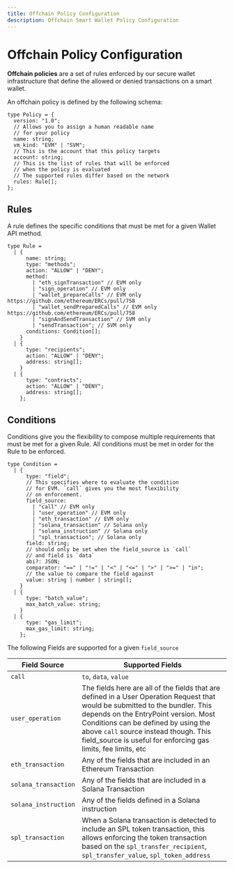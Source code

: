```yaml
---
title: Offchain Policy Configuration
description: Offchain Smart Wallet Policy Configuration
---
```


# Offchain Policy Configuration

**Offchain policies** are a set of rules enforced by our secure wallet infrastructure that define the allowed or denied transactions on a smart wallet.

An offchain policy is defined by the following schema:

```tsx
type Policy = {
  version: "1.0";
  // Allows you to assign a human readable name
  // for your policy
  name: string;
  vm_kind: "EVM" | "SVM";
  // This is the account that this policy targets
  account: string;
  // This is the list of rules that will be enforced
  // when the policy is evaluated
  // The supported rules differ based on the network
  rules: Rule[];
};
```

## Rules

A rule defines the specific conditions that must be met for a given Wallet API method.

```tsx
type Rule =
  | {
      name: string;
      type: "methods";
      action: "ALLOW" | "DENY";
      method:
        | "eth_signTransaction" // EVM only
        | "sign_operation" // EVM only
        | "wallet_prepareCalls" // EVM only https://github.com/ethereum/ERCs/pull/758
        | "wallet_sendPreparedCalls" // EVM only https://github.com/ethereum/ERCs/pull/758
        | "signAndSendTransaction" // SVM only
        | "sendTransaction"; // SVM only
      conditions: Condition[];
    }
  | {
      type: "recipients";
      action: "ALLOW" | "DENY";
      address: string[];
    }
  | {
      type: "contracts";
      action: "ALLOW" | "DENY";
      address: string[];
    };
```

## Conditions

Conditions give you the flexibility to compose multiple requirements that must be met for a given Rule. All conditions must be met in order for the Rule to be enforced.

```tsx
type Condition =
  | {
      type: "field";
      // This specifies where to evaluate the condition
      // for EVM. `call` gives you the most flexibility
      // on enforcement.
      field_source:
        | "call" // EVM only
        | "user_operation" // EVM only
        | "eth_transaction" // EVM only
        | "solana_transaction" // Solana only
        | "solana_instruction" // Solana only
        | "spl_transaction"; // Solana only
      field: string;
      // should only be set when the field_source is `call`
      // and field is `data`
      abi?: JSON;
      comparator: "==" | "!=" | "<" | "<=" | ">" | ">=" | "in";
      // the value to compare the field against
      value: string | number | string[];
    }
  | {
      type: "batch_value";
      max_batch_value: string;
    }
  | {
      type: "gas_limit";
      max_gas_limit: string;
    };
```

The following Fields are supported for a given `field_source`

| Field Source         | Supported Fields                                                                                                                                                                                                                                                                                                         |
| -------------------- | ------------------------------------------------------------------------------------------------------------------------------------------------------------------------------------------------------------------------------------------------------------------------------------------------------------------------ |
| `call`               | `to`, `data`, `value`                                                                                                                                                                                                                                                                                                    |
| `user_operation`     | The fields here are all of the fields that are defined in a User Operation Request that would be submitted to the bundler. This depends on the EntryPoint version. Most Conditions can be defined by using the above `call` source instead though. This field_source is useful for enforcing gas limits, fee limits, etc |
| `eth_transaction`    | Any of the fields that are included in an Ethereum Transaction                                                                                                                                                                                                                                                           |
| `solana_transaction` | Any of the fields that are included in a Solana Transaction                                                                                                                                                                                                                                                              |
| `solana_instruction` | Any of the fields defined in a Solana instruction                                                                                                                                                                                                                                                                        |
| `spl_transaction`    | When a Solana transaction is detected to include an SPL token transaction, this allows enforcing the token transaction based on the `spl_transfer_recipient`, `spl_transfer_value`, `spl_token_address`                                                                                                                  |
